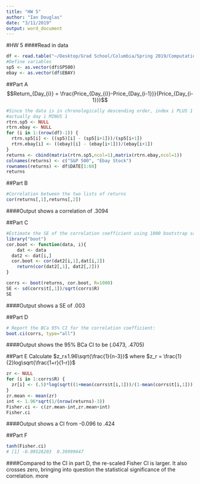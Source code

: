 ```yaml
---
title: "HW 5"
author: "Ian Douglas"
date: "3/11/2019"
output: word_document
---
```

#HW 5
####Read in data
```r
df <- read.table("~/Desktop/Grad School/Columbia/Spring 2019/Computational Stats/R/HW/Datasets/ebay.txt",header=T)
#Define variables
sp5 <- as.vector(df$SP500)
ebay <- as.vector(df$EBAY)
```
##Part A
$$Return_{Day_{i}} = \frac{Price_{Day_{i}}-Price_{Day_{i-1}}}{Price_{Day_{i-1}}}$$
```r
#Since the data is in chronologically descending order, index i PLUS 1 is
#actually day i MINUS 1
rtrn.sp5 <- NULL
rtrn.ebay <- NULL
for (i in 1:(nrow(df)-1)) {
  rtrn.sp5[i] <- ((sp5)[i] - (sp5[i+1]))/(sp5[i+1])
  rtrn.ebay[i] <- ((ebay)[i] - (ebay[i+1]))/(ebay[i+1])
}
returns <- cbind(matrix(rtrn.sp5,ncol=1),matrix(rtrn.ebay,ncol=1))
colnames(returns) <- c("S&P 500", "Ebay Stock")
rownames(returns) <- df$DATE[1:60]
returns
```
   
   ##Part B
```r
#Correlation between the two lists of returns
cor(returns[,1],returns[,2])
```
   
####Output shows a correlation of .3094   
   
   ##Part C
```r
#Estimate the SE of the correlation coefficient using 1000 bootstrap samples
library("boot")
cor.boot <- function(data, i){
	dat <- data
  dat2 <- dat[i,]
  cor.boot <- cor(dat2[i,1],dat[i,2])
	return(cor(dat2[,1], dat2[,2]))
}

corrs <- boot(returns, cor.boot, R=1000)
SE <- sd(corrs$t[,1])/sqrt(corrs$R)
SE
```
   
   ####Output shows a SE of .003

##Part D
```r
# Report the BCa 95% CI for the correlation coefficient:
boot.ci(corrs, type="all")
```
   
####Output shows the 95% BCa CI to be (.0473, .4705)

##Part E
Calculate $z_r±1.96\sqrt{\frac{1}{n-3}}$ where $z_r = \frac{1}{2}log\sqrt{\frac{1+r}{1-r}}$
```r
zr <- NULL
for (i in 1:corrs$R) {
  zr[i] <- (.5)*log(sqrt((1+mean(corrs$t[i,1]))/(1-mean(corrs$t[i,1]))))
}
zr.mean <- mean(zr)
int <- 1.96*sqrt(1/(nrow(returns)-3))
Fisher.ci <- c(zr.mean-int,zr.mean+int)
Fisher.ci
```
   
   ####Output shows a CI from -0.096 to .424
   
##Part F
```r
tanh(Fisher.ci)
# [1] -0.09528203  0.39999647
```
   
   ####Compared to the CI in part D, the re-scaled Fisher CI is larger.
   It also crosses zero, bringing into question the statistical significance
   of the correlation.
   more